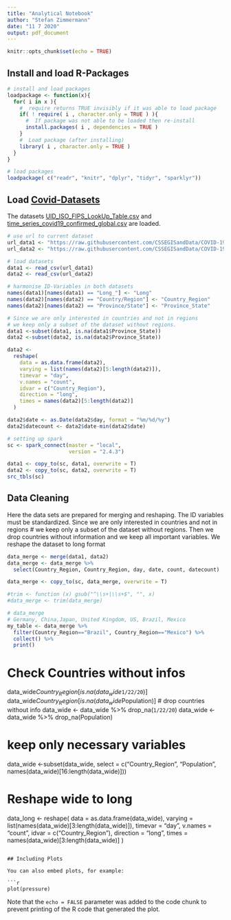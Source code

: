 ```yaml
---
title: "Analytical Notebook"
author: "Stefan Zimmermann"
date: "11 7 2020"
output: pdf_document
---
```


```r
knitr::opts_chunk$set(echo = TRUE)
```

## Install and load R-Packages
```r
# install and load packages
loadpackage <- function(x){
  for( i in x ){
    #  require returns TRUE invisibly if it was able to load package
    if( ! require( i , character.only = TRUE ) ){
      #  If package was not able to be loaded then re-install
      install.packages( i , dependencies = TRUE )
    }
    #  Load package (after installing)
    library( i , character.only = TRUE )
  }
}

# load packages
loadpackage( c("readr", "knitr", "dplyr", "tidyr", "sparklyr"))
```
## Load [Covid-Datasets](https://github.com/CSSEGISandData/COVID-19/tree/master/csse_covid_19_data)

The datasets [UID_ISO_FIPS_LookUp_Table.csv](https://raw.githubusercontent.com/CSSEGISandData/COVID-19/master/csse_covid_19_data/UID_ISO_FIPS_LookUp_Table.csv) and [time_series_covid19_confirmed_global.csv](https://raw.githubusercontent.com/CSSEGISandData/COVID-19/master/csse_covid_19_data/csse_covid_19_time_series/time_series_covid19_confirmed_global.csv) are loaded. 

```r
# use url to current dataset
url_data1 <- "https://raw.githubusercontent.com/CSSEGISandData/COVID-19/master/csse_covid_19_data/UID_ISO_FIPS_LookUp_Table.csv"
url_data2 <- "https://raw.githubusercontent.com/CSSEGISandData/COVID-19/master/csse_covid_19_data/csse_covid_19_time_series/time_series_covid19_confirmed_global.csv"

# load datasets
data1 <- read_csv(url_data1)
data2 <- read_csv(url_data2)

# harmonise ID-Variables in both datasets
names(data1)[names(data1) == "Long_"] <- "Long"
names(data2)[names(data2) == "Country/Region"] <- "Country_Region"
names(data2)[names(data2) == "Province/State"] <- "Province_State"

# Since we are only interested in countries and not in regions
# we keep only a subset of the dataset without regions. 
data1 <-subset(data1, is.na(data1$Province_State))
data2 <-subset(data2, is.na(data2$Province_State))

data2 <- 
  reshape(
    data = as.data.frame(data2),
    varying = list(names(data2)[5:length(data2)]),
    timevar = "day",
    v.names = "count",
    idvar = c("Country_Region"),
    direction = "long",
    times = names(data2)[5:length(data2)]
  )  

data2$date <- as.Date(data2$day, format = "%m/%d/%y")
data2$datecount <- data2$date-min(data2$date)

# setting up spark
sc <- spark_connect(master = "local",
                    version = "2.4.3")

data1 <- copy_to(sc, data1, overwrite = T)
data2 <- copy_to(sc, data2, overwrite = T)
src_tbls(sc)

```

## Data Cleaning

Here the data sets are prepared for merging and reshaping. The ID variables must be standardized. 
Since we are only interested in countries and not in regions # we keep only a subset of the dataset without regions. Then we drop countries without information and we keep all important variables. We reshape the dataset to long format

```r
data_merge <- merge(data1, data2)
data_merge <- data_merge %>% 
  select(Country_Region, Country_Region, day, date, count, datecount)

data_merge <- copy_to(sc, data_merge, overwrite = T)

#trim <- function (x) gsub("^\\s+|\\s+$", "", x)
#data_merge <- trim(data_merge)

# data_merge
# Germany, China,Japan, United Kingdom, US, Brazil, Mexico 
my_table <- data_merge %>%
  filter(Country_Region=="Brazil", Country_Region=="Mexico") %>% 
  collect() %>%  
  print()


```

# Check Countries without infos
data_wide$Country_Region[is.na(data_wide$`1/22/20`)]
data_wide$Country_Region[is.na(data_wide$Population)]
# drop countries without info
data_wide <- data_wide %>% drop_na(`1/22/20`)
data_wide <- data_wide %>% drop_na(Population)

# keep only necessary variables
data_wide <-subset(data_wide, select = c("Country_Region", "Population",
                                         names(data_wide)[16:length(data_wide)]))

# Reshape wide to long
data_long <- 
  reshape(
    data = as.data.frame(data_wide),
    varying = list(names(data_wide)[3:length(data_wide)]),
    timevar = "day",
    v.names = "count",
    idvar = c("Country_Region"),
    direction = "long",
    times = names(data_wide)[3:length(data_wide)]
  )    
```

## Including Plots

You can also embed plots, for example:

```r
plot(pressure)
```

Note that the `echo = FALSE` parameter was added to the code chunk to prevent printing of the R code that generated the plot.
